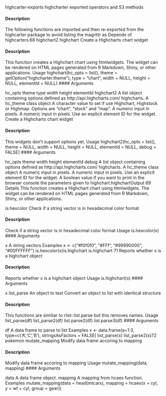 highcarter-exports
highcharter exported operators and S3 methods

#### Description 

The following functions are imported and then re-exported from the highcarter package to avoid
listing the magrittr as Depends of highcarters.68
highchart2
highchart
Create a Highcharts chart widget

#### Description 

This function creates a Highchart chart using htmlwidgets. The widget can be rendered on HTML
pages generated from R Markdown, Shiny, or other applications.
Usage
highchart(hc_opts = list(), theme = getOption("highcharter.theme"),
type = "chart", width = NULL, height = NULL, elementId = NULL)
 #### Arguments 

hc_opts
theme
type
width
height
elementId
highchart2
A list object containing options defined as http://api.highcharts.com/
highcharts.
A hc_theme class object
A character value to set if use Highchart, Highstock or Highmap. Options are
"chart", "stock" and "map".
A numeric input in pixels.
A numeric input in pixels.
Use an explicit element ID for the widget.
Create a Highcharts chart widget

#### Description 

This widgets don’t support options yet.
Usage
highchart2(hc_opts = list(), theme = NULL, width = NULL, height = NULL,
elementId = NULL, debug = FALSE)
 #### Arguments 

hc_opts
theme
width
height
elementId
debug
A list object containing options defined as http://api.highcharts.com/
highcharts.
A hc_theme class object
A numeric input in pixels.
A numeric input in pixels.
Use an explicit element ID for the widget.
A boolean value if you want to print in the browser console the parameters given
to highchart.highchartOutput
69
Details
This function creates a Highchart chart using htmlwidgets. The widget can be rendered on HTML
pages generated from R Markdown, Shiny, or other applications.


is.hexcolor
Check if a string vector is in hexadecimal color format

#### Description 

Check if a string vector is in hexadecimal color format
Usage
is.hexcolor(x)
 #### Arguments 

x
A string vectors
Examples
x <- c("#f0f0f0", "#FFf", "#99990000", "#00FFFFFF")
is.hexcolor(x)is.highchart
is.highchart
71
Reports whether x is a highchart object

#### Description 

Reports whether x is a highchart object
Usage
is.highchart(x)
 #### Arguments 

x
list_parse
An object to test
Convert an object to list with identical structure

#### Description 

This functions are similiar to rlist::list.parse but this removes names.
Usage
list_parse(df)
list_parse2(df)
list.parse2(df)
list.parse3(df)
 #### Arguments 

df
A data frame to parse to list
Examples
x <- data.frame(a=1:3, type=c('A','C','B'), stringsAsFactors = FALSE)
list_parse(x)
list_parse2(x)72
pokemon
mutate_mapping
Modify data frame accoring to mapping

#### Description 

Modify data frame accoring to mapping
Usage
mutate_mapping(data, mapping)
 #### Arguments 

data A data frame object.
mapping A mapping from hcaes function.
Examples
mutate_mapping(data = head(mtcars), mapping = hcaes(x = cyl, y = wt + cyl, group = gear))

